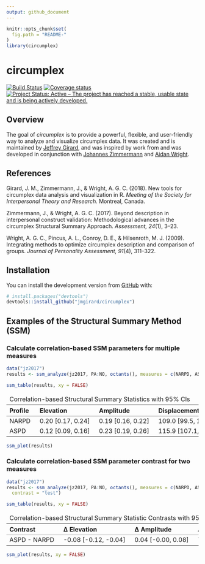 ```yaml
---
output: github_document
---
```


<!-- README.md is generated from README.Rmd. Please edit that file -->

```r
knitr::opts_chunk$set(
  fig.path = "README-"
)
library(circumplex)
```

# circumplex

[![Build Status](https://travis-ci.org/jmgirard/circumplex.svg?branch=master)](https://travis-ci.org/jmgirard/circumplex) [![Coverage status](https://codecov.io/gh/jmgirard/circumplex/branch/master/graph/badge.svg)](https://codecov.io/github/jmgirard/circumplex?branch=master) [![Project Status: Active – The project has reached a stable, usable state and is being actively developed.](http://www.repostatus.org/badges/latest/active.svg)](http://www.repostatus.org/#active)

## Overview

The goal of *circumplex* is to provide a powerful, flexible, and user-friendly way to analyze and visualize circumplex data. It was created and is maintained by [Jeffrey Girard](https://jmgirard.com/), and was inspired by work from and was developed in conjunction with [Johannes Zimmermann](https://psychologische-hochschule.de/prof-dr-johannes-zimmermann/) and [Aidan Wright](https://personalityprocesses.com/).

## References

Girard, J. M., Zimmermann, J., & Wright, A. G. C. (2018). New tools for circumplex data analysis and visualization in R. _Meeting of the Society for Interpersonal Theory and Research._ Montreal, Canada.

Zimmermann, J., & Wright, A. G. C. (2017). Beyond description in interpersonal construct validation: Methodological advances in the circumplex Structural Summary Approach. _Assessment, 24_(1), 3–23.

Wright, A. G. C., Pincus, A. L., Conroy, D. E., & Hilsenroth, M. J. (2009). Integrating methods to optimize circumplex description and comparison of groups. _Journal of Personality Assessment, 91_(4), 311–322.

## Installation

You can install the development version from [GitHub](https://github.com/) with:

``` r
# install.packages("devtools")
devtools::install_github("jmgirard/circumplex")
```

## Examples of the Structural Summary Method (SSM)

### Calculate correlation-based SSM parameters for multiple measures
```r
data("jz2017")
results <- ssm_analyze(jz2017, PA:NO, octants(), measures = c(NARPD, ASPD))
```

``` r
ssm_table(results, xy = FALSE)
```
<table class='gmisc_table' style='border-collapse: collapse; margin-top: 1em; margin-bottom: 1em;' >
<thead>
<tr><td colspan='5' style='text-align: left;'>
Correlation-based Structural Summary Statistics with 95% CIs</td></tr>
<tr>
<th style='border-bottom: 1px solid grey; border-top: 2px solid grey; text-align: left;'>Profile</th>
<th style='border-bottom: 1px solid grey; border-top: 2px solid grey; text-align: left;'>Elevation</th>
<th style='border-bottom: 1px solid grey; border-top: 2px solid grey; text-align: left;'>Amplitude</th>
<th style='border-bottom: 1px solid grey; border-top: 2px solid grey; text-align: left;'>Displacement</th>
<th style='border-bottom: 1px solid grey; border-top: 2px solid grey; text-align: left;'>Fit</th>
</tr>
</thead>
<tbody>
<tr>
<td style='padding-right: 1em; min-width: 3em; white-space: nowrap; text-align: left;'>NARPD</td>
<td style='padding-right: 1em; min-width: 3em; white-space: nowrap; text-align: left;'>0.20 [0.17, 0.24]</td>
<td style='padding-right: 1em; min-width: 3em; white-space: nowrap; text-align: left;'>0.19 [0.16, 0.22]</td>
<td style='padding-right: 1em; min-width: 3em; white-space: nowrap; text-align: left;'>109.0 [99.5, 118.2]</td>
<td style='padding-right: 1em; min-width: 3em; white-space: nowrap; text-align: left;'>0.957</td>
</tr>
<tr>
<td style='padding-right: 1em; min-width: 3em; white-space: nowrap; border-bottom: 2px solid grey; text-align: left;'>ASPD</td>
<td style='padding-right: 1em; min-width: 3em; white-space: nowrap; border-bottom: 2px solid grey; text-align: left;'>0.12 [0.09, 0.16]</td>
<td style='padding-right: 1em; min-width: 3em; white-space: nowrap; border-bottom: 2px solid grey; text-align: left;'>0.23 [0.19, 0.26]</td>
<td style='padding-right: 1em; min-width: 3em; white-space: nowrap; border-bottom: 2px solid grey; text-align: left;'>115.9 [107.1, 124.4]</td>
<td style='padding-right: 1em; min-width: 3em; white-space: nowrap; border-bottom: 2px solid grey; text-align: left;'>0.964</td>
</tr>
</tbody>
</table>

```r
ssm_plot(results)
```

### Calculate correlation-based SSM parameter contrast for two measures
```r
data("jz2017")
results <- ssm_analyze(jz2017, PA:NO, octants(), measures = c(NARPD, ASPD),
  contrast = "test")
```

``` r
ssm_table(results, xy = FALSE)
```
<table class='gmisc_table' style='border-collapse: collapse; margin-top: 1em; margin-bottom: 1em;' >
<thead>
<tr><td colspan='5' style='text-align: left;'>
Correlation-based Structural Summary Statistic Contrasts with 95% CIs</td></tr>
<tr>
<th style='border-bottom: 1px solid grey; border-top: 2px solid grey; text-align: left;'>Contrast</th>
<th style='border-bottom: 1px solid grey; border-top: 2px solid grey; text-align: left;'>&Delta; Elevation</th>
<th style='border-bottom: 1px solid grey; border-top: 2px solid grey; text-align: left;'>&Delta; Amplitude</th>
<th style='border-bottom: 1px solid grey; border-top: 2px solid grey; text-align: left;'>&Delta; Displacement</th>
<th style='border-bottom: 1px solid grey; border-top: 2px solid grey; text-align: left;'>&Delta; Fit</th>
</tr>
</thead>
<tbody>
<tr>
<td style='padding-right: 1em; min-width: 3em; white-space: nowrap; border-bottom: 2px solid grey; text-align: left;'>ASPD - NARPD</td>
<td style='padding-right: 1em; min-width: 3em; white-space: nowrap; border-bottom: 2px solid grey; text-align: left;'>-0.08 [-0.12, -0.04]</td>
<td style='padding-right: 1em; min-width: 3em; white-space: nowrap; border-bottom: 2px solid grey; text-align: left;'>0.04 [-0.00, 0.08]</td>
<td style='padding-right: 1em; min-width: 3em; white-space: nowrap; border-bottom: 2px solid grey; text-align: left;'>7.0 [-3.7, 17.5]</td>
<td style='padding-right: 1em; min-width: 3em; white-space: nowrap; border-bottom: 2px solid grey; text-align: left;'>0.007</td>
</tr>
</tbody>
</table>

```r
ssm_plot(results, xy = FALSE)
```

